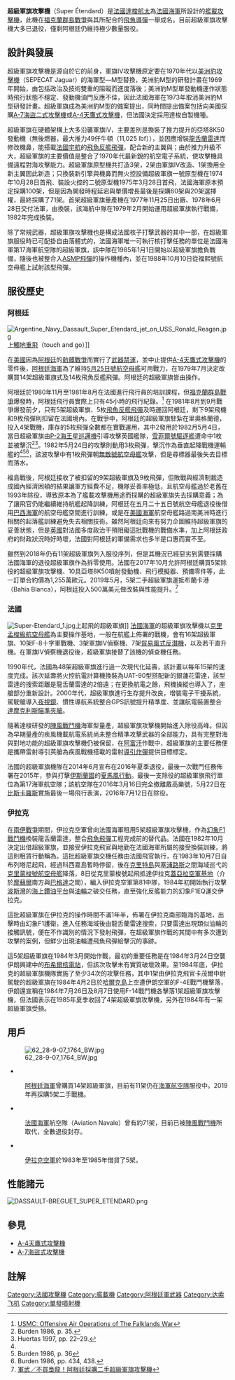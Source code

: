 {{noteTA
|1=zh-hans:达索航空; zh-hant:達梭航太;
}}
{{infobox Aircraft
  |name = 超級軍旗攻擊機 <br> Super Étendard
  |type = [[攻擊機|攻擊機]]
  |manufacturer =[[達梭航太|達梭航太]]
  |image = File:Super Etendard ARA 204.jpg
  |caption = 超級軍旗攻擊機
  |designer =
  |生產={{FRA}}
  |first flight = 1974年10月28日
  |introduced = 1978年6月
  |retired =
  |number built =
  |status = 現役
  |unit cost =
  |variants with their own articles = 
|primary user = [[法國海軍|法國海軍]] 
|more users = [[阿根廷海軍|阿根廷海軍]] <br> [[伊拉克空軍|伊拉克空軍]]
}}

'''超級軍旗攻擊機'''（Super Étendard）是[[法國|法國]][[達梭航太|達梭航太]]為[[法國海軍|法國海軍]]所設計的[[艦載機|艦載]][[攻擊機|攻擊機]]，此機在[[福克蘭群島戰爭|福克蘭群島戰爭]]與其所配合的[[飛魚導彈|飛魚導彈]]一舉成名。目前超級軍旗攻擊機大多已退役，僅剩阿根廷仍維持極少數量服役。

== 設計與發展 ==
超級軍旗攻擊機是源自於它的前身{{link-en|軍旗IV攻擊機|Dassault Étendard IV}}，軍旗IV攻擊機原定要在1970年代以[[美洲豹攻擊機|美洲豹攻擊機]]（SEPECAT Jaguar）的海軍型—M型替換，美洲豹M型的研發計畫在1969年開始，由包括政治及技術雙重的阻礙而進度落後；美洲豹M型單發動機運作狀態時飛行狀態不穩定、發動機油門反應不佳，因此法國海軍在1973年取消美洲豹M型研發計畫。超級軍旗成為美洲豹M型的備案提出，同時間提出備案包括向美國採購[[A-7海盜二式攻擊機|A-7海盜二式攻擊機]]或[[A-4天鷹式攻擊機|A-4天鷹式攻擊機]]，但法國決定採用達梭自製機種。

超級軍旗在硬體架構上大多沿襲軍旗IV，主要差別是換裝了推力提升的亞塔8K50發動機（無後燃器，最大推力49仟牛頓（11,025 lbf）），並因應增裝[[龍舌蘭雷達|龍舌蘭雷達]]而修改機鼻，能搭載[[法國宇航|法國宇航]]的[[飛魚反艦飛彈|飛魚反艦飛彈]]，配合新的主翼與{{link-en|增升裝置|High-lift device}}；由於推力升級不大，超級軍旗的主要價值是整合了1970年代最新銳的航空電子系統，使攻擊機具備遠程對海攻擊能力。超級軍旗原型機共打造3架，2架由軍旗IV改造、1架換用全新主翼因此新造；只換裝新引擎與機鼻而無火控設備超級軍旗一號原型機在1974年10月28日首飛、裝設火控的二號原型機1975年3月28日首飛，法國海軍原本預定採購100架，但是因為開發時程延宕與單價增長最後是採購60架與20架選擇權，最終採購了71架。首架超級軍旗量產機在1977年11月25日出廠、1978年6月28日交付法軍，由{{link-fr|法國海軍第11海軍航空隊|Flottille 11F}}換裝，該海航中隊在1979年2月開始運用超級軍旗執行戰備，1982年完成換裝。

除了常規武器，超級軍旗攻擊機也是構成法國核子打擊武器的其中一部，在超級軍旗服役時已可配掛自由落體式的{{link-en|AN-52核子彈|AN-52 bomb}}，法國海軍唯一可執行核打擊任務的單位是法國海軍第17海軍航空隊的超級軍旗，該中隊在1985年1月1日開始以超級軍旗擔負戰備，隨後也被整合入[[ASMP飛彈|ASMP飛彈]]的操作機種內，並在1988年10月10日從福熙號航空母艦上試射該型飛彈。

== 服役歷史 ==

=== 阿根廷 ===
[[Image:Argentine_Navy_Dassault_Super_Etendard_jet_on_USS_Ronald_Reagan.jpg|thumb]]上[[觸地重飛|觸地重飛]]（touch and go）]]

在[[美國|美國]]因為[[阿根廷|阿根廷]]的[[骯髒戰爭_(阿根廷)|骯髒戰爭]]而實行了[[武器禁運|武器禁運]]，並中止提供[[A-4天鷹式攻擊機|A-4天鷹式攻擊機]]的零件後，[[阿根廷海軍|阿根廷海軍]]為了維持[[5月25日號航空母艦|5月25日號航空母艦]]可用戰力，在1979年7月決定改購買14架超級軍旗式及14枚飛魚反艦飛彈。阿根廷的超級軍旗皆由{{link-en|阿根廷海軍第二攻擊機中隊|2da Escuadrilla Aeronaval de Caza y Ataque}}操作。

阿根廷於1980年11月至1981年8月在法國進行飛行員的培訓課程，但[[福克蘭群島戰爭|福克蘭群島戰爭]]爆發時，阿根廷飛行員實際上只有45小時的飛行紀錄。<ref>[http://www.globalsecurity.org/military/library/report/1984/DWF.htm USMC: Offensive Air Operations of The Falklands War]</ref>  在1981年8月到9月戰爭爆發前夕，只有5架超級軍旗、5枚[[飛魚反艦飛彈|飛魚反艦飛彈]]及時運回阿根廷，剩下9架飛機和9枚飛彈則扣留在法國境內。在戰爭中，阿根廷的超級軍旗駐紮在里奧格蘭德，投入4架戰機，庫存的5枚飛彈全數都在實戰運用，其中2發用於1982月5月4日，當日超級軍旗由[[P-2海王星巡邏機|P-2海王星巡邏機]]引導攻擊英國艦隊，[[錫菲號導彈驅逐艦|雪菲爾號驅逐艦]]遭命中1枚並被擊沉<ref name="Burden p35">Burden 1986, p. 35.</ref><ref name="Huertas">Huertas 1997, pp. 22–29.</ref>。1982年5月24日的攻擊則動用3枚飛彈，擊沉作為垂直起降戰機運輸艦的{{link-en|大西洋運輸者號貨輪|SS Atlantic Conveyor}}<ref name ="Huertas"/><ref name="Burden p36">Burden 1986, p. 36</ref><ref name="Burden p434,8">Burden 1986, pp. 434, 438.</ref>，該波攻擊中有1枚飛彈朝[[無敵號航空母艦|無敵號航空母艦]]攻擊，但是尋標器最後失去目標而落水。

福島戰後，阿根廷接收了被扣留的9架超級軍旗及9枚飛彈，但敗戰與經濟制裁造成國內經濟困頓的結果讓軍方經費不足，機隊妥善率極低，且航空母艦過於老舊在1993年除役，導致原本為了艦載攻擊機用途而採購的超級軍旗失去採購意義；為了讓飛官仍能繼續維持航艦起降訓練，阿根廷在五月二十五日號航空母艦退役後借用[[巴西海軍|巴西海軍]]的航空母艦空間進行訓練，或是在[[美國海軍|美國海軍]]航空母艦路過南美洲時進行相關的起落艦訓練避免失去相關技術。雖然阿根廷向來有努力企圖維持超級軍旗的妥善狀態，但是[[英國|英國]]對法國多度政治干預阻礙這批戰機的戰備水準，加上阿根廷政府的財政狀況時好時壞，法國對阿根廷的軍備需求也多半是口惠而實不至。

雖然到2018年仍有11架超級軍旗列入服役序列，但是其機況已經惡劣到需要採購法國海軍的退役超級軍旗作為拆零使用。法國在2017年10月允許阿根廷購買5架除役的超級軍旗攻擊機、10具亞塔8K50噴射發動機、飛行模擬器、預備零件等，此一訂單合約價為1,255萬歐元。2019年5月，5架二手超級軍旗運抵布蘭卡港（Bahia Blanca），阿根廷投入500萬美元做改裝與性能提升。<ref>[https://www.nownews.com/news/20190517/3387380/ 軍武／不買梟龍！阿根廷採購二手超級軍旗攻擊機]</ref>

=== 法國 ===
[[File:Super-Etendard_1.jpg|thumb]]上起飛的超級軍旗]]
[[法國海軍|法國海軍]]的超級軍旗攻擊機以[[克里孟梭級航空母艦|克里孟梭級航空母艦]]為主要操作基地，一般在航艦上佈署的戰機，會有16架超級軍旗、10架F-8十字軍戰機、3架軍旗IV偵察機、7架[[貿易風式反潛機|貿易風式反潛機]]，以及若干直升機。在軍旗IV偵察機退役後，超級軍旗接替了該機的偵查機任務。

1990年代，法國為48架超級軍旗進行過一次現代化延壽，該計畫以每年15架的速度完成。該次延壽將火控航電計算機換裝為UAT-90型搭配新的銀蓮花雷達，該型雷達的搜索距離是龍舌蘭雷達的2倍遠；在更換航電之餘，飛機操縱也導入了{{link-en|手置節流閥與操縱桿系統|HOTAS}}，座艙部分重新設計。2000年代，超級軍旗進行生存提升改良，增裝電子干擾系統，駕駛艙導入[[夜視鏡|夜視鏡]]、慣性導航系統整合GPS訊號提升精準度、並讓航電裝置整合[[達摩克利斯瞄準夾艙|達摩克利斯瞄準夾艙]]。

隨著達梭研發的[[陣風戰鬥機|陣風戰鬥機]]海軍型量產，超級軍旗攻擊機開始進入除役高峰。但因為早期量產的疾風機載航電系統尚未整合精準攻擊武器的全部能力，具有完整對海與對地功能的超級軍旗攻擊機仍被保留，在[[阿富汗|阿富汗]]作戰中，超級軍旗的主要任務便是攜帶雷射導引莢艙為疾風戰機搭載的雷射[[導引炸彈|導引炸彈]]提供目標標定。

法國的超級軍旗機隊在2014年6月宣布在2016年夏季退役，最後一次戰鬥任務佈署在2015年，參與打擊[[伊斯蘭國|伊斯蘭國]]的[[夏馬風行動|夏馬風行動]]。最後一支除役的超級軍旗飛行單位為第17海軍航空隊；該航空隊在2016年3月16日完全撤離戴高樂號，5月22日在[[比斯卡羅斯|比斯卡羅斯]]實施最後一場飛行表演，2016年7月12日在{{link-fr|朗迪維西奧海軍航空站|Base d'aéronautique navale de Landivisiau}}除役。

=== 伊拉克 ===
在[[兩伊戰爭|兩伊戰爭]]期間，伊拉克空軍曾向法國海軍租用5架超級軍旗攻擊機，作為[[幻象F1戰鬥機|幻象F1戰鬥機]]換裝龍舌蘭雷達，整合[[飛魚飛彈|飛魚飛彈]]工程完成前的替代品。法國在1982年10月決定出借超級軍旗，並接受伊拉克飛官與地勤在法國海軍所屬的{{link-fr|朗迪維肖海軍航空基地|Base d'aéronautique navale de Landivisiau}}接受換裝訓練，將這則租賃行動稱為{{link-fr|糖作戰|Opération Sugar}}。這批超級軍旗交機任務由法國飛官執行，在1983年10月7日自布列塔尼起飛，經過科西嘉島{{link-en|索倫薩拉空軍基地|Solenzara Air Base}}暫時停留，後在[[克里特島|克里特島]]與[[塞浦路斯|塞浦路斯]]之間海域巡弋的[[克里蒙梭號航空母艦|克里蒙梭號航空母艦]]降落，8日從克里蒙梭號起飛抵達伊拉克[[蓋亞拉空軍基地|蓋亞拉空軍基地]]（介於[[摩蘇爾|摩蘇爾]]南方與[[巴格達|巴格達]]之間），編入伊拉克空軍第81中隊，1984年初開始執行攻擊[[波斯灣|波斯灣]]的[[油井|海上鑽油平台]]與[[油輪|油輪]]之破交任務，直至強化反艦能力的幻象F1EQ運交伊拉克。

這批超級軍旗在伊拉克的操作時間不滿1年半，佈署在伊拉克南部臨海的基地，出擊時由幻象F1護衛，進入任務海域後由龍舌蘭雷達搜索，只要雷達出現類似油輪的接觸訊號，便在不作識別的情況下發射飛彈，在超級軍旗作戰的其間中有多次遭到攻擊的案例，但鮮少出現油輪遭飛魚飛彈給擊沉的事跡。

這5架超級軍旗在1984年3月開始作戰，最初的重要任務是在1984年3月24日空襲伊朗興建中的[[布希爾核電站|布希爾核電站]]，但該次攻擊未有實質破壞效果。至1984年底，伊拉克的超級軍旗機隊實施了至少34次的攻擊任務，其中1架由伊拉克飛官卡茂爾中尉駕駛的超級軍旗在1984年4月2日於[[哈爾克島|哈爾克島]]上空遭伊朗空軍的F-4E戰鬥機擊落，伊朗還宣稱在1984年7月26日及8月7日使用F-14戰鬥機各擊落1架超級軍旗攻擊機，但法國表示在1985年夏季收回了4架超級軍旗攻擊機，另外在1984年有一架超級軍旗受損。

== 用戶 ==
[[Image:62_28-9-07_1764_BW.jpg|thumb]]
*{{ARG}}
:[[阿根廷海軍|阿根廷海軍]]曾購買14架超級軍旗，目前有11架仍在[[阿根廷海軍#海軍航空隊|海軍航空隊]]服役中。2019年再採購5架二手戰機。
*{{FRA}}
:[[法國海軍|法國海軍]]航空隊（Aviation Navale）曾有約71架，目前已被[[陣風戰鬥機|陣風戰鬥機]]所取代，全數退役封存。
*{{IRQ}}
:[[伊拉克空軍|伊拉克空軍]]於1983年至1985年借貸了5架。

== 性能諸元 ==
[[Image:DASSAULT-BREGUET_SUPER_ETENDARD.png|right]]
{{aircraft specifications



|plane or copter?=plane
|jet or prop?=jet


|crew=1
|length main=14.31米
|length alt=45英呎10英吋
|span main=9.60米
|span alt=31英呎6英吋
|height main=3.85米
|height alt=12英呎4英吋
|area main=29米²
|area alt=312英呎²
|empty weight main=6,460公斤
|empty weight alt=14,200磅
|loaded weight main=<!-- kg-->
|loaded weight alt=<!-- lb-->
|max takeoff weight main=11,500公斤
|max takeoff weight alt=25,300磅
|engine (jet)=[[亞塔|亞塔]]8K-50
|type of jet=[[渦輪噴射引擎|渦輪噴射引擎]]
|number of jets=1
|thrust main=49.0千牛頓
|thrust alt=11,000磅
|max speed main=1,180公里/時
|max speed alt=637節, 733英里/時
|range main=3,400公里
|range alt=2,200英里
|ceiling main=13,700米
|ceiling alt=44,900英呎
|climb rate main=100米/秒
|climb rate alt=19,700英呎/分
|loading main=396公斤/米²
|loading alt=81.1磅/英呎²
|thrust/weight=0.43
|avionics=

|guns=2門30毫米[[德發轉輪式機炮|DEFA 552]]機炮
|rockets=2個Matra火箭筴艙，每個筴艙有18枚[[SNEB航空火箭彈|SNEB]] 68毫米火箭彈
|missiles=2枚AM-39[[飞鱼反舰导弹|飞鱼反舰导弹]]；2枚[[AS-30L|AS-30L]]空對地飛彈
|bombs=2,100公斤（4,600磅），4個[[掛架|掛架]]，能掛載各式炸彈 （如：[[BL_5系列通用炸彈|BL 5系列通用炸彈]]）
}}

== 參見 ==
* [[A-4天鷹式攻擊機|A-4天鷹式攻擊機]]
* [[A-7海盜式攻擊機|A-7海盜式攻擊機]]
==註解==

{{reflist|2}}

{{commons|Dassault Super Étendard}}

{{Dassault aircraft}}

[[Category:法國攻擊機|Category:法國攻擊機]]
[[Category:艦載機|Category:艦載機]]
[[Category:阿根廷軍武器|Category:阿根廷軍武器]]
[[Category:达索飞机|Category:达索飞机]]
[[Category:單發噴射機|Category:單發噴射機]]